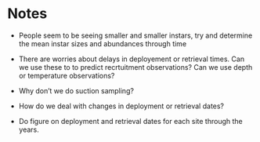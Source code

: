 # Notes

- People seem to be seeing smaller and smaller instars, try and determine the mean instar sizes and
  abundances through time

- There are worries about delays in deployement or retrieval times. Can we use these to to predict
       recrtuitment observations? Can we use depth or temperature observations?
          
- Why don't we do suction sampling? 

- How do we deal with changes in deployment or retrieval dates?

- Do figure on deployment and retrieval dates for each site through the years.
